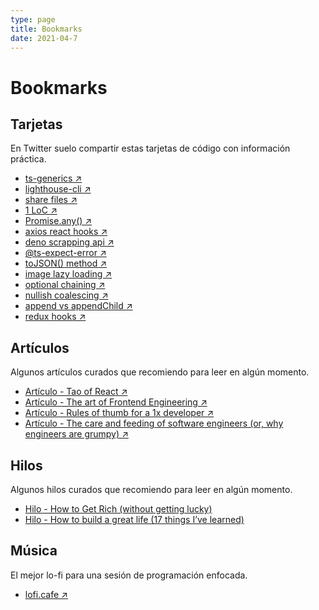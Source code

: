 ```yaml
---
type: page
title: Bookmarks
date: 2021-04-7
---
```


# Bookmarks

## Tarjetas

En Twitter suelo compartir estas tarjetas de código con información práctica.

- [ts-generics ↗ ](https://twitter.com/lndgalante/status/1415396210836443136)
- [lighthouse-cli ↗ ](https://twitter.com/lndgalante/status/1399372005921767424)
- [share files ↗ ](https://twitter.com/lndgalante/status/1397576166538686466)
- [1 LoC ↗ ](https://twitter.com/lndgalante/status/1391782613585596416)
- [Promise.any() ↗ ](https://twitter.com/lndgalante/status/1386713959110168581)
- [axios react hooks ↗ ](https://twitter.com/lndgalante/status/1385266626149421056)
- [deno scrapping api ↗ ](https://twitter.com/lndgalante/status/1380555475075411973)
- [@ts-expect-error ↗ ](https://twitter.com/lndgalante/status/1377972650992107520)
- [toJSON() method ↗ ](https://twitter.com/lndgalante/status/1375473023894102018)
- [image lazy loading ↗ ](https://twitter.com/lndgalante/status/1370039387069759491)
- [optional chaining ↗ ](https://twitter.com/lndgalante/status/1367864046888902659)
- [nullish coalescing ↗ ](https://twitter.com/lndgalante/status/1367138430640156683)
- [append vs appendChild ↗ ](https://twitter.com/lndgalante/status/1365349762522902530)
- [redux hooks ↗ ](https://twitter.com/lndgalante/status/1365055894875222016)

## Artículos

Algunos artículos curados que recomiendo para leer en algún momento.

- [Artículo - Tao of React ↗ ](https://alexkondov.com/tao-of-react)
- [Artículo - The art of Frontend Engineering ↗ ](https://www.narative.co/articles/the-art-of-frontend-engineering)
- [Artículo - Rules of thumb for a 1x developer ↗ ](https://muldoon.cloud/programming/2020/04/17/programming-rules-thumb.html)
- [Artículo - The care and feeding of software engineers (or, why engineers are grumpy) ↗ ](https://humanwhocodes.com/blog/2012/06/12/the-care-and-feeding-of-software-engineers-or-why-engineers-are-grumpy)

## Hilos

Algunos hilos curados que recomiendo para leer en algún momento.

- [Hilo - How to Get Rich (without getting lucky)](https://twitter.com/naval/status/1002103360646823936)
- [Hilo - How to build a great life (17 things I’ve learned)](https://twitter.com/Camp4/status/1402689150353129472)

## Música

El mejor lo-fi para una sesión de programación enfocada.

- [lofi.cafe ↗ ](https://lofi.cafe)
